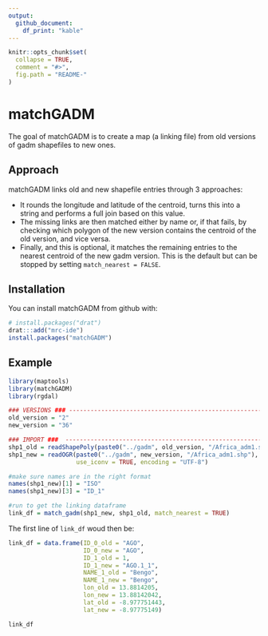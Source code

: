 ```yaml
---
output: 
  github_document:
    df_print: "kable"
---
```


<!-- README.md is generated from README.Rmd. Please edit that file -->

```r
knitr::opts_chunk$set(
  collapse = TRUE,
  comment = "#>",
  fig.path = "README-"
)
```

# matchGADM

The goal of matchGADM is to create a map (a linking file) from old versions of gadm shapefiles to new ones.

## Approach

matchGADM links old and new shapefile entries through 3 approaches:

- It rounds the longitude and latitude of the centroid, turns this into a string and performs a full join based on this value.
- The missing links are then matched either by name or, if that fails, by checking which polygon of the new version contains the centroid of the old version,  and vice versa.
- Finally, and this is optional, it matches the remaining entries to the nearest centroid of the new gadm version. This is the default but can be stopped by setting `match_nearest = FALSE`.

## Installation

You can install matchGADM from github with:

```r
# install.packages("drat")
drat:::add("mrc-ide")
install.packages("matchGADM")
```

## Example


```r
library(maptools)
library(matchGADM)
library(rgdal)

### VERSIONS ### --------------------------------------------------------------------------------------------
old_version = "2"
new_version = "36"

### IMPORT ###  ---------------------------------------------------------------------------------------------
shp1_old = readShapePoly(paste0("../gadm", old_version, "/Africa_adm1.shp"))
shp1_new = readOGR(paste0("../gadm", new_version, "/Africa_adm1.shp"),
                   use_iconv = TRUE, encoding = "UTF-8")

#make sure names are in the right format
names(shp1_new)[1] = "ISO"
names(shp1_new)[3] = "ID_1"

#run to get the linking dataframe
link_df = match_gadm(shp1_new, shp1_old, match_nearest = TRUE)
```
The first line of `link_df` woud then be:

```r

link_df = data.frame(ID_0_old = "AGO",
                     ID_0_new = "AGO",
                     ID_1_old = 1,
                     ID_1_new = "AGO.1_1",
                     NAME_1_old = "Bengo",
                     NAME_1_new = "Bengo",
                     lon_old = 13.8814205,
                     lon_new = 13.88142042,
                     lat_old = -8.977751443,
                     lat_new = -8.97775149)

link_df
```
